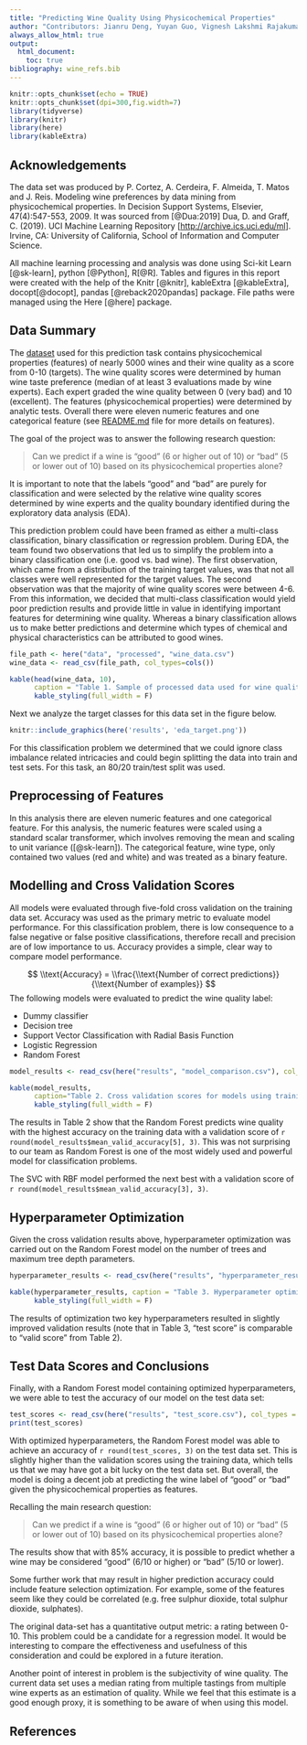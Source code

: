 ```yaml
---
title: "Predicting Wine Quality Using Physicochemical Properties"
author: "Contributors: Jianru Deng, Yuyan Guo, Vignesh Lakshmi Rajakumar, Cameron Harris"
always_allow_html: true
output: 
  html_document:
    toc: true
bibliography: wine_refs.bib
---
```


```r
knitr::opts_chunk$set(echo = TRUE)
knitr::opts_chunk$set(dpi=300,fig.width=7)
library(tidyverse)
library(knitr)
library(here)
library(kableExtra)

```

## Acknowledgements

The data set was produced by P. Cortez, A. Cerdeira, F. Almeida, T. Matos and J. Reis. Modeling wine preferences by data mining from physicochemical properties. In Decision Support Systems, Elsevier, 47(4):547-553, 2009. It was sourced from [@Dua:2019] Dua, D. and Graff, C. (2019). UCI Machine Learning Repository [<http://archive.ics.uci.edu/ml>]. Irvine, CA: University of California, School of Information and Computer Science.

All machine learning processing and analysis was done using Sci-kit Learn [@sk-learn], python [@Python], R[@R]. Tables and figures in this report were created with the help of the Knitr [@knitr], kableExtra [@kableExtra], docopt[@docopt], pandas [@reback2020pandas] package. File paths were managed using the Here [@here] package.

## Data Summary

The [dataset](https://archive.ics.uci.edu/ml/datasets/Wine+Quality) used for this prediction task contains physicochemical properties (features) of nearly 5000 wines and their wine quality as a score from 0-10 (targets). The wine quality scores were determined by human wine taste preference (median of at least 3 evaluations made by wine experts). Each expert graded the wine quality between 0 (very bad) and 10 (excellent). The features (physicochemical properties) were determined by analytic tests. Overall there were eleven numeric features and one categorical feature (see [README.md](https://github.com/UBC-MDS/dsci-522-group14/blob/main/README.md) file for more details on features).

The goal of the project was to answer the following research question:

> Can we predict if a wine is "good" (6 or higher out of 10) or "bad" (5 or lower out of 10) based on its physicochemical properties alone?

It is important to note that the labels "good" and "bad" are purely for classification and were selected by the relative wine quality scores determined by wine experts and the quality boundary identified during the exploratory data analysis (EDA).

This prediction problem could have been framed as either a multi-class classification, binary classification or regression problem. During EDA, the team found two observations that led us to simplify the problem into a binary classification one (i.e. good vs. bad wine). The first observation, which came from a distribution of the training target values, was that not all classes were well represented for the target values. The second observation was that the majority of wine quality scores were between 4-6. From this information, we decided that multi-class classification would yield poor prediction results and provide little in value in identifying important features for determining wine quality. Whereas a binary classification allows us to make better predictions and determine which types of chemical and physical characteristics can be attributed to good wines.

```r
file_path <- here("data", "processed", "wine_data.csv")
wine_data <- read_csv(file_path, col_types=cols())

kable(head(wine_data, 10),
      caption = "Table 1. Sample of processed data used for wine quality prediction") %>% 
      kable_styling(full_width = F)

```

Next we analyze the target classes for this data set in the figure below.

```r
knitr::include_graphics(here('results', 'eda_target.png'))
```

For this classification problem we determined that we could ignore class imbalance related intricacies and could begin splitting the data into train and test sets. For this task, an 80/20 train/test split was used.

## Preprocessing of Features

In this analysis there are eleven numeric features and one categorical feature. For this analysis, the numeric features were scaled using a standard scalar transformer, which involves removing the mean and scaling to unit variance ([\@sk-learn]). The categorical feature, wine type, only contained two values (red and white) and was treated as a binary feature.

## Modelling and Cross Validation Scores

All models were evaluated through five-fold cross validation on the training data set. Accuracy was used as the primary metric to evaluate model performance. For this classification problem, there is low consequence to a false negative or false positive classifications, therefore recall and precision are of low importance to us. Accuracy provides a simple, clear way to compare model performance.

$$ \\text{Accuracy} = \\frac{\\text{Number of correct predictions}}{\\text{Number of examples}} $$ The following models were evaluated to predict the wine quality label:

-   Dummy classifier
-   Decision tree
-   Support Vector Classification with Radial Basis Function
-   Logistic Regression
-   Random Forest

```r
model_results <- read_csv(here("results", "model_comparison.csv"), col_types = cols())

kable(model_results,
      caption="Table 2. Cross validation scores for models using training dataset") %>% 
      kable_styling(full_width = F)
```

The results in Table 2 show that the Random Forest predicts wine quality with the highest accuracy on the training data with a validation score of `r round(model_results$mean_valid_accuracy[5], 3)`. This was not surprising to our team as Random Forest is one of the most widely used and powerful model for classification problems.

The SVC with RBF model performed the next best with a validation score of `r round(model_results$mean_valid_accuracy[3], 3)`.

## Hyperparameter Optimization

Given the cross validation results above, hyperparameter optimization was carried out on the Random Forest model on the number of trees and maximum tree depth parameters.

```r
hyperparameter_results <- read_csv(here("results", "hyperparameter_result.csv"), col_types = cols())

kable(hyperparameter_results, caption = "Table 3. Hyperparameter optimization results") %>% 
      kable_styling(full_width = F)

```

The results of optimization two key hyperparameters resulted in slightly improved validation results (note that in Table 3, "test score" is comparable to "valid score" from Table 2).

## Test Data Scores and Conclusions

Finally, with a Random Forest model containing optimized hyperparameters, we were able to test the accuracy of our model on the test data set:

```r
test_scores <- read_csv(here("results", "test_score.csv"), col_types = cols())
print(test_scores)

```

With optimized hyperparameters, the Random Forest model was able to achieve an accuracy of `r round(test_scores, 3)` on the test data set. This is slightly higher than the validation scores using the training data, which tells us that we may have got a bit lucky on the test data set. But overall, the model is doing a decent job at predicting the wine label of "good" or "bad" given the physicochemical properties as features.

Recalling the main research question:

> Can we predict if a wine is "good" (6 or higher out of 10) or "bad" (5 or lower out of 10) based on its physicochemical properties alone?

The results show that with 85% accuracy, it is possible to predict whether a wine may be considered "good" (6/10 or higher) or "bad" (5/10 or lower).

Some further work that may result in higher prediction accuracy could include feature selection optimization. For example, some of the features seem like they could be correlated (e.g. free sulphur dioxide, total sulphur dioxide, sulphates).

The original data-set has a quantitative output metric: a rating between 0-10. This problem could be a candidate for a regression model. It would be interesting to compare the effectiveness and usefulness of this consideration and could be explored in a future iteration.

Another point of interest in problem is the subjectivity of wine quality. The current data set uses a median rating from multiple tastings from multiple wine experts as an estimation of quality. While we feel that this estimate is a good enough proxy, it is something to be aware of when using this model.

## References
